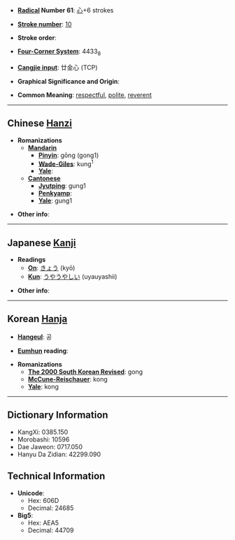 * '''[[Wiktionary:Chinese radical index| Radical]] Number 61''': [[Wiktionary:Chinese radical index 心|心]]+6 strokes

* '''[[Wiktionary:Chinese total strokes index|Stroke number]]''': [[Wiktionary:Chinese total strokes index 10|10]]

* '''Stroke order''': 

* '''[[Wiktionary:Chinese four corner index|Four-Corner System]]''': 4433<sub>8</sub>

* '''[[Wiktionary:Chinese Cangjie index|Cangjie input]]''': 廿金心 (TCP)

* '''Graphical Significance and Origin''': 

* '''Common Meaning''': [[respectful]], [[polite]], [[reverent]]

----

== Chinese [[Hanzi]] ==

* '''Romanizations'''
** '''[[Mandarin]]'''
*** '''[[Pinyin]]''': gōng (gong1)
*** '''[[Wade-Giles]]''': kung<sup>1</sup>
*** '''[[Yale]]''': 
** '''[[Cantonese]]'''
*** '''[[Jyutping]]''': gung1
*** '''[[Penkyamp]]''': 
*** '''[[Yale]]''': gung1

* '''Other info''': 

----

== Japanese [[Kanji]] ==

* '''Readings'''
** '''[[On]]''': [[きょう]] (kyō)
** '''[[Kun]]''': [[うやうやしい]] (uyauyashii)

* '''Other info''':  

----

== Korean [[Hanja]] ==

* '''[[Hangeul]]''': 공

* '''[[Eumhun]] reading''': 

* '''Romanizations'''
** '''[[The 2000 South Korean Revised Romanization|The 2000 South Korean Revised]]''': gong
** '''[[McCune-Reischauer]]''': kong
** '''[[Yale]]''': kong

----

== Dictionary Information ==

* KangXi: 0385.150
* Morobashi: 10596
* Dae Jaweon: 0717.050
* Hanyu Da Zidian: 42299.090

== Technical Information ==

* '''Unicode''':
** Hex: 606D
** Decimal: 24685
* '''Big5''':
** Hex: AEA5
** Decimal: 44709